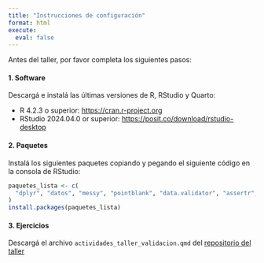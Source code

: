 ```yaml
---
title: "Instrucciones de configuración"
format: html
execute: 
  eval: false
---
```


Antes del taller, por favor completa los siguientes pasos:

#### 1. Software

Descargá e instalá las últimas versiones de R, RStudio y Quarto:

-   R 4.2.3 o superior: <https://cran.r-project.org>
-   RStudio 2024.04.0 or superior: <https://posit.co/download/rstudio-desktop>

#### 2. Paquetes

Instalá los siguientes paquetes copiando y pegando el siguiente código en la consola de RStudio:

```r

paquetes_lista <- c(
  "dplyr", "datos", "messy", "pointblank", "data.validator", "assertr", "validate", "janitor"
)
install.packages(paquetes_lista)

```

#### 3. Ejercicios

Descargá el archivo `actividades_taller_validacion.qmd` del [repositorio del taller](https://github.com/mcnanton/RladiesBA-TallerValidacionDatos)
